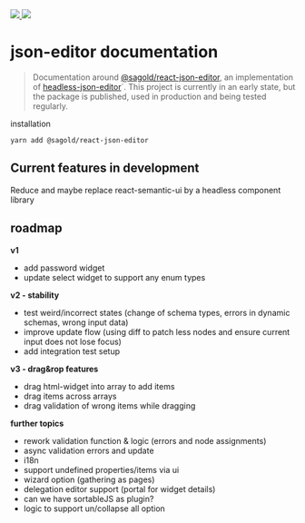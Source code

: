 
<Meta title="Introduction" />

<a href="https://GitHub.com/sagold/json-editor/">
  <img src="https://badgen.net/badge/icon/github?icon=github&label" />
</a>

<img src={logo} />

<h1 style={{ textAlign: 'center' }}>json-editor documentation</h1>

> Documentation around [@sagold/react-json-editor](https://github.com/sagold/json-editor/tree/main/packages/react-json-editor), an implementation of [headless-json-editor](https://github.com/sagold/json-editor/tree/main/packages/headless-json-editor)`. This project is currently in an early state, but the package is published, used in production and being tested regularly.

installation

`yarn add @sagold/react-json-editor`

## Current features in development

Reduce and maybe replace react-semantic-ui by a headless component library

## roadmap

**v1**

- add password widget
- update select widget to support any enum types

**v2 - stability**

- test weird/incorrect states (change of schema types, errors in dynamic schemas, wrong input data)
- improve update flow (using diff to patch less nodes and ensure current input does not lose focus)
- add integration test setup

**v3 - drag&rop features**

- drag html-widget into array to add items
- drag items across arrays
- drag validation of wrong items while dragging

**further topics**

- rework validation function & logic (errors and node assignments)
- async validation errors and update
- i18n
- support undefined properties/items via ui
- wizard option (gathering as pages)
- delegation editor support (portal for widget details)
- can we have sortableJS as plugin?
- logic to support un/collapse all option
